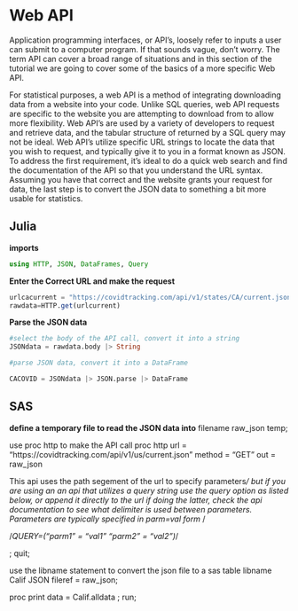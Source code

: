 # Web API
Application programming interfaces, or API’s, loosely refer to inputs a user can submit to a computer program. 
If that sounds vague, don’t worry. The term API can cover a broad range of situations and in this section of the 
tutorial we are going to cover some of the basics of a more specific Web API. 

For statistical purposes, a web API is a method of integrating downloading data from a website into your code. 
Unlike SQL queries, web API requests are specific to the website you are attempting to download from to allow more flexibility. 
Web API’s are used by a variety of developers to request and retrieve data, and the tabular structure of returned by 
a SQL query may not be ideal. Web API’s utilize specific URL strings to locate the data that you wish to request, 
and typically give it to you in a format known as JSON. To address the first requirement, it’s ideal to do a quick
 web search and find the documentation of the API so that you understand the URL syntax. Assuming you have that
  correct and the website grants your request for data, the last step is to convert the JSON data to something a bit 
  more usable for statistics. 

## Julia

**imports**
```julia
using HTTP, JSON, DataFrames, Query
```

**Enter the Correct URL and make the request**
```julia
urlcacurrent = "https://covidtracking.com/api/v1/states/CA/current.json"
rawdata=HTTP.get(urlcurrent)
```
**Parse the JSON data**
```julia
#select the body of the API call, convert it into a string
JSONdata = rawdata.body |> String

#parse JSON data, convert it into a DataFrame

CACOVID = JSONdata |> JSON.parse |> DataFrame

```

## SAS 

**define a temporary file to read the JSON data into**
filename raw_json temp;

use proc http to make the API call
proc http
url = "https://covidtracking.com/api/v1/us/current.json"
method = "GET"
out = raw_json

This api uses the path segement of the url to specify parameters*/
but if  you are using an an api that utilizes a query string use
the query option as listed below, or append it directly to the url
if doing the latter, check the api documentation to see what delimiter is
used between parameters. Parameters are typically specified in parm=val form */


/*QUERY=("parm1" = "val1" "parm2" = "val2")*/

;
quit;

use the libname statement to convert the json file to a sas table
libname Calif JSON fileref = raw_json;

proc print data = Calif.alldata ; run;
